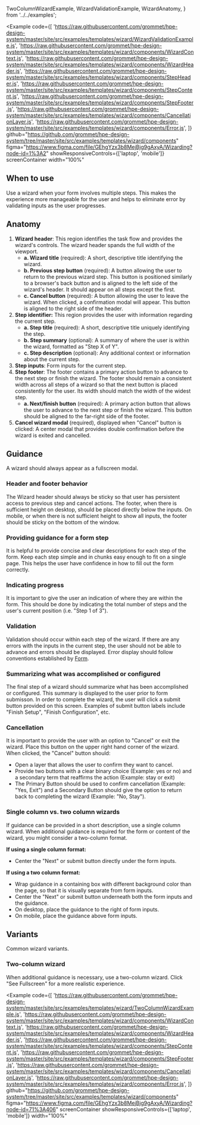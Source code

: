   TwoColumnWizardExample,
  WizardValidationExample,
  WizardAnatomy,
} from '../../examples';

<Example
  code={[
    'https://raw.githubusercontent.com/grommet/hpe-design-system/master/site/src/examples/templates/wizard/WizardValidationExample.js',
    'https://raw.githubusercontent.com/grommet/hpe-design-system/master/site/src/examples/templates/wizard/components/WizardContext.js',
    'https://raw.githubusercontent.com/grommet/hpe-design-system/master/site/src/examples/templates/wizard/components/WizardHeader.js',
    'https://raw.githubusercontent.com/grommet/hpe-design-system/master/site/src/examples/templates/wizard/components/StepHeader.js',
    'https://raw.githubusercontent.com/grommet/hpe-design-system/master/site/src/examples/templates/wizard/components/StepContent.js',
    'https://raw.githubusercontent.com/grommet/hpe-design-system/master/site/src/examples/templates/wizard/components/StepFooter.js',
    'https://raw.githubusercontent.com/grommet/hpe-design-system/master/site/src/examples/templates/wizard/components/CancellationLayer.js',
    'https://raw.githubusercontent.com/grommet/hpe-design-system/master/site/src/examples/templates/wizard/components/Error.js',
  ]}
  github="https://github.com/grommet/hpe-design-system/tree/master/site/src/examples/templates/wizard/components"
  figma="https://www.figma.com/file/GEhgYzx3b8MejBjg9gAxyA/Wizarding?node-id=1%3A2"
  showResponsiveControls={['laptop', 'mobile']}
  screenContainer
  width="100%"
>
  <WizardValidationExample />
</Example>

## When to use

Use a wizard when your form involves multiple steps. This makes the experience more manageable for the user and helps to eliminate error by validating inputs as the user progresses.

## Anatomy

<Example plain>
  <WizardAnatomy />
</Example>

1. **Wizard header**: This region identifies the task flow and provides the wizard's controls. The wizard header spands the full width of the viewport.
   - **a. Wizard title** (required): A short, descriptive title identifying the wizard.
   - **b. Previous step button** (required): A button allowing the user to return to the previous wizard step. This button is positioned similarly to a browser's back button and is aligned to the left side of the wizard's header. It should appear on all steps except the first.
   - **c. Cancel button** (required): A button allowing the user to leave the wizard. When clicked, a confirmation modal will appear. This button is aligned to the right side of the header.
1. **Step identifier:** This region provides the user with information regarding the current step.
   - **a. Step title** (required): A short, descriptive title uniquely identifying the step.
   - **b. Step summary** (optional): A summary of where the user is within the wizard, formatted as "Step X of Y".
   - **c. Step description** (optional): Any additional context or information about the current step.
1. **Step inputs**: Form inputs for the current step.
1. **Step footer**: The footer contains a primary action button to advance to the next step or finish the wizard. The footer should remain a consistent width across all steps of a wizard so that the next button is placed consistently for the user. Its width should match the width of the widest step.
   - **a. Next/finish button** (required): A primary action button that allows the user to advance to the next step or finish the wizard. This button should be aligned to the far-right side of the footer.
1. **Cancel wizard modal** (required), displayed when "Cancel" button is clicked: A center modal that provides double confirmation before the wizard is exited and cancelled.

## Guidance

A wizard should always appear as a fullscreen modal.

### Header and footer behavior

The Wizard header should always be sticky so that user has persistent access to previous step and cancel actions. The footer, when there is sufficient height on desktop, should be placed directly below the inputs. On mobile, or when there is not sufficient height to show all inputs, the footer should be sticky on the bottom of the window.

### Providing guidance for a form step

It is helpful to provide concise and clear descriptions for each step of the form. Keep each step simple and in chunks easy enough to fit on a single page. This helps the user have confidence in how to fill out the form correctly.

### Indicating progress

It is important to give the user an indication of where they are within the form. This should be done by indicating the total number of steps and the user's current position (i.e. "Step 1 of 3").

### Validation

Validation should occur within each step of the wizard. If there are any errors with the inputs in the current step, the user should not be able to advance and errors should be displayed. Error display should follow conventions established by [Form](/templates/forms).

### Summarizing what was accomplished or configured

The final step of a wizard should summarize what has been accomplished or configured. This summary is displayed to the user prior to form submisson. In order to complete the wizard, the user will click a submit button provided on this screen. Examples of submit button labels include "Finish Setup", "Finish Configuration", etc.

### Cancellation

It is important to provide the user with an option to "Cancel" or exit the wizard. Place this button on the upper right hand corner of the wizard. When clicked, the "Cancel" button should:

- Open a layer that allows the user to confirm they want to cancel.
- Provide two buttons with a clear binary choice (Example: yes or no) and a secondary term that reaffirms the action (Example: stay or exit)
- The Primary Button should be used to confirm cancellation (Example: "Yes, Exit") and a Secondary Button should give the option to return back to completing the wizard (Example: "No, Stay").

### Single column vs. two column wizards

If guidance can be provided in a short description, use a single column wizard. When additional guidance is required for the form or content of the wizard, you might consider a two-column format.

**If using a single column format:**

- Center the "Next" or submit button directly under the form inputs.

**If using a two column format:**

- Wrap guidance in a containing box with different background color than the page, so that it is visually separate from form inputs.
- Center the "Next" or submit button underneath both the form inputs and the guidance.
- On desktop, place the guidance to the right of form inputs.
- On mobile, place the guidance above form inputs.

## Variants

Common wizard variants.

### Two-column wizard

When additional guidance is necessary, use a two-column wizard. Click "See Fullscreen" for a more realistic experience.

<Example
  code={[
    'https://raw.githubusercontent.com/grommet/hpe-design-system/master/site/src/examples/templates/wizard/TwoColumnWizardExample.js',
    'https://raw.githubusercontent.com/grommet/hpe-design-system/master/site/src/examples/templates/wizard/components/WizardContext.js',
    'https://raw.githubusercontent.com/grommet/hpe-design-system/master/site/src/examples/templates/wizard/components/WizardHeader.js',
    'https://raw.githubusercontent.com/grommet/hpe-design-system/master/site/src/examples/templates/wizard/components/StepContent.js',
    'https://raw.githubusercontent.com/grommet/hpe-design-system/master/site/src/examples/templates/wizard/components/StepFooter.js',
    'https://raw.githubusercontent.com/grommet/hpe-design-system/master/site/src/examples/templates/wizard/components/CancellationLayer.js',
    'https://raw.githubusercontent.com/grommet/hpe-design-system/master/site/src/examples/templates/wizard/components/Error.js',
  ]}
  github="https://github.com/grommet/hpe-design-system/tree/master/site/src/examples/templates/wizard/components"
  figma="https://www.figma.com/file/GEhgYzx3b8MejBjg9gAxyA/Wizarding?node-id=71%3A406"
  screenContainer
  showResponsiveControls={['laptop', 'mobile']}
  width="100%"
>
  <TwoColumnWizardExample />
</Example>
